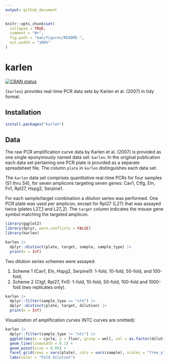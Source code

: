 ```yaml
---
output: github_document
---
```


<!-- README.md is generated from README.Rmd. Please edit that file -->

```r
knitr::opts_chunk$set(
  collapse = TRUE,
  comment = "#>",
  fig.path = "man/figures/README-",
  out.width = "100%"
)
```

# karlen

<!-- badges: start -->
[![CRAN status](https://www.r-pkg.org/badges/version/karlen)](https://CRAN.R-project.org/package=karlen)
<!-- badges: end -->

`{karlen}` provides real-time PCR data sets by Karlen et al. (2007) in tidy
format.

## Installation

``` r
install.packages("karlen")
```

## Data

The raw PCR amplification curve data by Karlen et al. (2007) is provided as one
single eponymously named data set: `karlen`. In the original publication each
data set pertaining one PCR plate is provided as a separate spreadsheet file.
The column `plate` in `karlen` distinguishes each data set.

The `karlen` data set comprises quantitative real-time PCRs for
four samples (S1 thru S4), for seven amplicons targeting seven genes: Cav1,
Ctfg, Eln, Fn1, Rpl27, Hspg2, Serpine1.

For each sample/target combination a dilution series was performed. One PCR
plate was used per amplicon, except for Rpl27 (L27) that was assayed twice
(plates L27_1 and L27_2). The `target` column indicates the mouse gene symbol
matching the targeted amplicon.

```r
library(ggplot2)
library(dplyr, warn.conflicts = FALSE)
library(karlen)

karlen |>
  dplyr::distinct(plate, target, sample, sample_type) |>
  print(n = Inf)

```

Two dilution series schemes were assayed:

1. Scheme 1 (Cav1, Eln, Hspg2, Serpine1): 1-fold, 10-fold, 50-fold, and 100-fold;
2. Scheme 2 (Ctgf, Rpl27, Fn1): 1-fold, 10-fold, 50-fold, 100-fold and 1000-fold (two replicates only).

```r
karlen |>
  dplyr::filter(sample_type == "std") |>
  dplyr::distinct(plate, target, dilution) |>
  print(n = Inf)
```

Visualization of amplification curves (NTC curves are omitted):

```r
karlen |>
  dplyr::filter(sample_type != "ntc") |>
  ggplot(aes(x = cycle, y = fluor, group = well, col = as.factor(dilution))) +
  geom_line(linewidth = 0.1) +
  geom_point(size = 0.05) +
  facet_grid(rows = vars(plate), cols = vars(sample), scales = "free_y") +
  labs(color = "Fold dilution")
```

